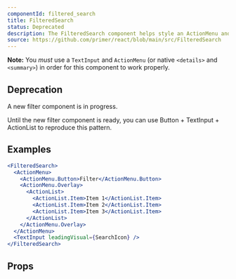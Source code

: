 ```yaml
---
componentId: filtered_search
title: FilteredSearch
status: Deprecated
description: The FilteredSearch component helps style an ActionMenu and a TextInput side-by-side.
source: https://github.com/primer/react/blob/main/src/FilteredSearch
---
```



**Note:** You _must_ use a `TextInput` and `ActionMenu` (or native `<details>` and `<summary>`) in order for this component to work properly.

## Deprecation

A new filter component is in progress.

Until the new filter component is ready, you can use Button + TextInput + ActionList to reproduce this pattern.

## Examples

```jsx live
<FilteredSearch>
  <ActionMenu>
    <ActionMenu.Button>Filter</ActionMenu.Button>
    <ActionMenu.Overlay>
      <ActionList>
        <ActionList.Item>Item 1</ActionList.Item>
        <ActionList.Item>Item 2</ActionList.Item>
        <ActionList.Item>Item 3</ActionList.Item>
      </ActionList>
    </ActionMenu.Overlay>
  </ActionMenu>
  <TextInput leadingVisual={SearchIcon} />
</FilteredSearch>
```

## Props

<ComponentProps data={data} />
